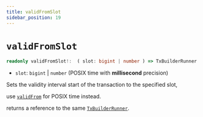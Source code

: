 ```yaml
---
title: validFromSlot
sidebar_position: 19
---
```


# `validFromSlot`

```ts
readonly validFromSlot!:  ( slot: bigint | number ) => TxBuilderRunner
```

- `slot`: `bigint` | `number` (POSIX time with **millisecond** precision)

Sets the validity interval start of the transaction to the specified slot,

use [`validFrom`](./validFrom) for POSIX time instead.

returns a reference to the same [`TxBuilderRunner`](./TxBuilderRunner).